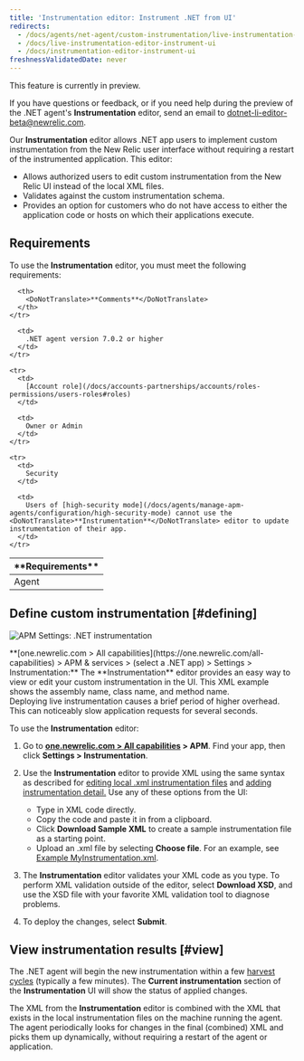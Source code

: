 ```yaml
---
title: 'Instrumentation editor: Instrument .NET from UI'
redirects:
  - /docs/agents/net-agent/custom-instrumentation/live-instrumentation-editor-instrument-ui
  - /docs/live-instrumentation-editor-instrument-ui
  - /docs/instrumentation-editor-instrument-ui
freshnessValidatedDate: never
---
```



<Callout title="PREVIEW FEATURE">
  This feature is currently in preview.

  If you have questions or feedback, or if you need help during the preview of the .NET agent's <DoNotTranslate>**Instrumentation**</DoNotTranslate> editor, send an email to [dotnet-li-editor-beta@newrelic.com](mailto:dotnet-li-editor-beta@newrelic.com).
</Callout>

Our <DoNotTranslate>**Instrumentation**</DoNotTranslate> editor allows .NET app users to implement custom instrumentation from the New Relic user interface without requiring a restart of the instrumented application. This editor:

* Allows authorized users to edit custom instrumentation from the New Relic UI instead of the local XML files.
* Validates against the custom instrumentation schema.
* Provides an option for customers who do not have access to either the application code or hosts on which their applications execute.

## Requirements

To use the <DoNotTranslate>**Instrumentation**</DoNotTranslate> editor, you must meet the following requirements:

<table>
  <thead>
    <tr>
      <th width={200}>
        <DoNotTranslate>**Requirements**</DoNotTranslate>
      </th>

      <th>
        <DoNotTranslate>**Comments**</DoNotTranslate>
      </th>
    </tr>
  </thead>

  <tbody>
    <tr>
      <td>
        Agent
      </td>

      <td>
        .NET agent version 7.0.2 or higher
      </td>
    </tr>

    <tr>
      <td>
        [Account role](/docs/accounts-partnerships/accounts/roles-permissions/users-roles#roles)
      </td>

      <td>
        Owner or Admin
      </td>
    </tr>

    <tr>
      <td>
        Security
      </td>

      <td>
        Users of [high-security mode](/docs/agents/manage-apm-agents/configuration/high-security-mode) cannot use the <DoNotTranslate>**Instrumentation**</DoNotTranslate> editor to update instrumentation of their app.
      </td>
    </tr>
  </tbody>
</table>

## Define custom instrumentation [#defining]

<img
  title="APM Settings: .NET instrumentation"
  alt="APM Settings: .NET instrumentation"
  src={apmDotnetInstrumentationEditor}
/>

<figcaption>
  <DoNotTranslate>**[one.newrelic.com > All capabilities](https://one.newrelic.com/all-capabilities) > APM & services > (select a .NET app) > Settings > Instrumentation:**</DoNotTranslate> The <DoNotTranslate>**Instrumentation**</DoNotTranslate> editor provides an easy way to view or edit your custom instrumentation in the UI. This XML example shows the assembly name, class name, and method name.
</figcaption>

<Callout variant="important">
  Deploying live instrumentation causes a brief period of higher overhead. This can noticeably slow application requests for several seconds.
</Callout>

To use the <DoNotTranslate>**Instrumentation**</DoNotTranslate> editor:

1. Go to <DoNotTranslate>**[one.newrelic.com > All capabilities](https://one.newrelic.com/all-capabilities) > APM**</DoNotTranslate>. Find your app, then click <DoNotTranslate>**Settings > Instrumentation**</DoNotTranslate>.
2. Use the <DoNotTranslate>**Instrumentation**</DoNotTranslate> editor to provide XML using the same syntax as described for [editing local .xml instrumentation files](/docs/agents/net-agent/custom-instrumentation/create-transactions-xml-net) and [adding instrumentation detail.](/docs/agents/net-agent/custom-instrumentation/add-detail-transactions-xml-net) Use any of these options from the UI:

   * Type in XML code directly.
   * Copy the code and paste it in from a clipboard.
   * Click <DoNotTranslate>**Download Sample XML**</DoNotTranslate> to create a sample instrumentation file as a starting point.
   * Upload an .xml file by selecting <DoNotTranslate>**Choose file**</DoNotTranslate>. For an example, see [Example MyInstrumentation.xml](/docs/agents/net-agent/custom-instrumentation/add-detail-transactions-xml-net#sample).
3. The <DoNotTranslate>**Instrumentation**</DoNotTranslate> editor validates your XML code as you type. To perform XML validation outside of the editor, select <DoNotTranslate>**Download XSD**</DoNotTranslate>, and use the XSD file with your favorite XML validation tool to diagnose problems.
4. To deploy the changes, select <DoNotTranslate>**Submit**</DoNotTranslate>.

## View instrumentation results [#view]

The .NET agent will begin the new instrumentation within a few [harvest cycles](/docs/using-new-relic/welcome-new-relic/getting-started/glossary#harvest-cycle) (typically a few minutes). The <DoNotTranslate>**Current instrumentation**</DoNotTranslate> section of the <DoNotTranslate>**Instrumentation**</DoNotTranslate> UI will show the status of applied changes.

The XML from the <DoNotTranslate>**Instrumentation**</DoNotTranslate> editor is combined with the XML that exists in the local instrumentation files on the machine running the agent. The agent periodically looks for changes in the final (combined) XML and picks them up dynamically, without requiring a restart of the agent or application.
